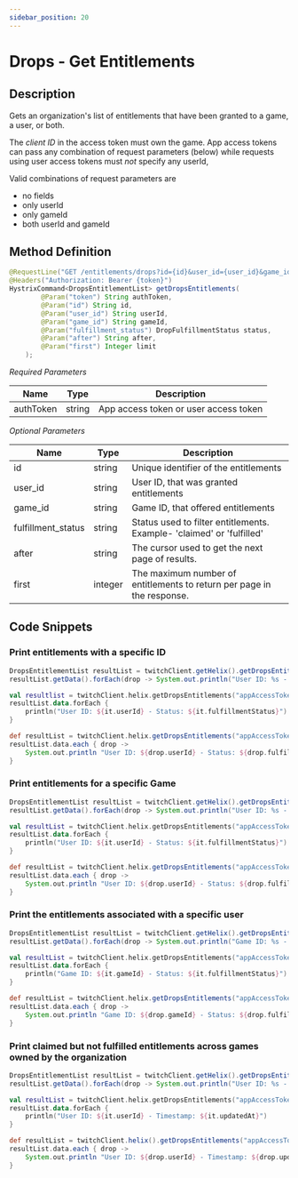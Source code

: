 ```yaml
---
sidebar_position: 20
---
```



# Drops - Get Entitlements

## Description

Gets an organization's list of entitlements that have been granted to a game, a user, or both.

The *client ID* in the access token must own the game. App access tokens can pass any combination of request parameters (below) while requests using user access tokens must *not* specify any userId,

Valid combinations of request parameters are
- no fields
- only userId
- only gameId
- both userId and gameId

## Method Definition
```java
@RequestLine("GET /entitlements/drops?id={id}&user_id={user_id}&game_id={game_id}&fulfillment_status={fulfillment_status}&after={after}&first={first}")
@Headers("Authorization: Bearer {token}")
HystrixCommand<DropsEntitlementList> getDropsEntitlements(
        @Param("token") String authToken,
        @Param("id") String id,
        @Param("user_id") String userId,
        @Param("game_id") String gameId,
        @Param("fulfillment_status") DropFulfillmentStatus status,
        @Param("after") String after,
        @Param("first") Integer limit
    );
```

*Required Parameters*

| Name      | Type   | Description                           |
|-----------|--------|---------------------------------------|
| authToken | string | App access token or user access token |

*Optional Parameters*

| Name               | Type    | Description                                                            |
|--------------------|---------|------------------------------------------------------------------------|
| id                 | string  | Unique identifier of the entitlements                                  |
| user_id            | string  | User ID, that was granted entitlements                                 |
| game_id            | string  | Game ID, that offered entitlements                                     |
| fulfillment_status | string  | Status used to filter entitlements. Example- 'claimed' or 'fulfilled'  |
| after              | string  | The cursor used to get the next page of results.                       |
| first              | integer | The maximum number of entitlements to return per page in the response. |


## Code Snippets

### Print entitlements with a specific ID

<Tabs groupId="code">
<TabItem value="java" label="Java">

```java
DropsEntitlementList resultList = twitchClient.getHelix().getDropsEntitlements("appAccessToken", "entitlementId", null, null, null, null, 1000).execute();
resultList.getData().forEach(drop -> System.out.println("User ID: %s - Status: %s", drop.getUserId(), drop.getFulfillmentStatus()));
```

</TabItem>
<TabItem value="kotlin" label="Kotlin">

```kotlin
val resultlist = twitchClient.helix.getDropsEntitlements("appAccessToken","entitlementId",null,null,null,null,1000).execute()
resultList.data.forEach {
    println("User ID: ${it.userId} - Status: ${it.fulfillmentStatus}")
}
```

</TabItem>
<TabItem value="groovy" label="Groovy">

```groovy
def resultList = twitchClient.helix.getDropsEntitlements("appAccessToken", "entitlementId", null, null, null, null, 1000).execute()
resultList.data.each { drop ->
    System.out.println "User ID: ${drop.userId} - Status: ${drop.fulfillmentStatus}"
}
```

</TabItem>
</Tabs>

### Print entitlements for a specific Game

<Tabs groupId="code">
<TabItem value="java" label="Java">

```java
DropsEntitlementList resultList = twitchClient.getHelix().getDropsEntitlements("appAccessToken", null, null, "gameId", null, null, 1000).execute();
resultList.getData().forEach(drop -> System.out.println("User ID: %s - Status: %s", drop.getUserId(), drop.getFulfillmentStatus()));
```

</TabItem>
<TabItem value="kotlin" label="Kotlin">

```kotlin
val resultList = twitchClient.helix.getDropsEntitlements("appAccessToken", null, null, "gameId", null, null, 1000).execute()
resultList.data.forEach {
    println("User ID: ${it.userId} - Status: ${it.fulfillmentStatus}")
}
```

</TabItem>
<TabItem value="groovy" label="Groovy">

```groovy
def resultList = twitchClient.helix.getDropsEntitlements("appAccessToken", null, null, "gameId", null, null, 1000).execute();
resultList.data.each { drop ->
    System.out.println "User ID: ${drop.userId} - Status: ${drop.fulfillmentStatus}"
}
```

</TabItem>
</Tabs>

### Print the entitlements associated with a specific user

<Tabs groupId="code">
<TabItem value="java" label="Java">

```java
DropsEntitlementList resultList = twitchClient.getHelix().getDropsEntitlements("appAccessToken", null, "userId", null, null, null, 1000).execute();
resultList.getData().forEach(drop -> System.out.println("Game ID: %s - Status: %s", drop.getGameId(), drop.getFulfillmentStatus()));
```

</TabItem>
<TabItem value="kotlin" label="Kotlin">

```kotlin
val resultList = twitchClient.helix.getDropsEntitlements("appAccessToken", null, "userId", null, null, null, 1000).execute()
resultList.data.forEach {
    println("Game ID: ${it.gameId} - Status: ${it.fulfillmentStatus}")
}
```

</TabItem>
<TabItem value="groovy" label="Groovy">

```groovy
def resultList = twitchClient.helix.getDropsEntitlements("appAccessToken", null, "userId", null, null, null, 1000).execute();
resultList.data.each { drop ->
    System.out.println "Game ID: ${drop.gameId} - Status: ${drop.fulfillmentStatus}"
}
```

</TabItem>
</Tabs>

### Print claimed but not fulfilled entitlements across games owned by the organization

<Tabs groupId="code">
<TabItem value="java" label="Java">

```java
DropsEntitlementList resultList = twitchClient.getHelix().getDropsEntitlements("appAccessToken", null, null, null, DropFulfillmentStatus.CLAIMED, null, 1000).execute();
resultList.getData().forEach(drop -> System.out.println("User ID: %s - Timestamp: %s", drop.getUserId(), drop.getUpdatedAt()));
```

</TabItem>
<TabItem value="kotlin" label="Kotlin">

```kotlin
val resultList = twitchClient.helix.getDropsEntitlements("appAccessToken", null, null, null, DropFulfillmentStatus.CLAIMED, null, 1000).execute()
resultList.data.forEach {
    println("User ID: ${it.userId} - Timestamp: ${it.updatedAt}")
}
```

</TabItem>
<TabItem value="groovy" label="Groovy">

```groovy
def resultList = twitchClient.helix().getDropsEntitlements("appAccessToken", null, null, null, DropFulfillmentStatus.CLAIMED, null, 1000).execute();
resultList.data.each { drop ->
    System.out.println "User ID: ${drop.userId} - Timestamp: ${drop.updatedAt}"
}
```

</TabItem>
</Tabs>
